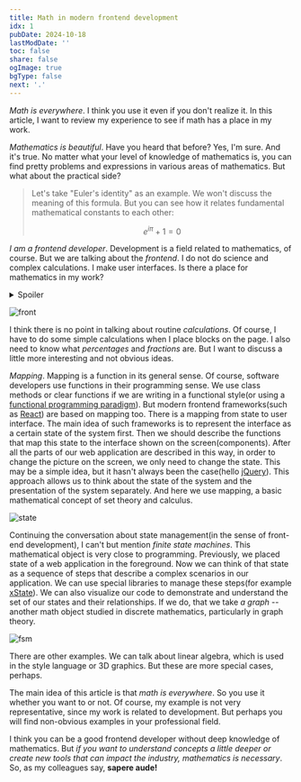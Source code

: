```yaml
---
title: Math in modern frontend development
idx: 1
pubDate: 2024-10-18
lastModDate: ''
toc: false
share: false
ogImage: true
bgType: false
next: '.'
---
```


_Math is everywhere_. I think you use it even if you don't realize it.
In this article, I want to review my experience to see if math has a place in my work.

_Mathematics is beautiful_. Have you heard that before? Yes, I'm sure. And it's true.
No matter what your level of knowledge of mathematics is, you can find pretty problems and expressions in
various areas of mathematics. But what about the practical side?

> Let's take "Euler's identity" as an example.
> We won't discuss the meaning of this formula. But you can see how it relates fundamental mathematical constants to each other:
>
> ```math
> e^{i\pi} + 1 = 0
> ```

_I am a frontend developer_. Development is a field related to mathematics, of course.
But we are talking about the _frontend_. I do not do science and complex calculations.
I make user interfaces. Is there a place for mathematics in my work?

<details>
  <summary>Spoiler</summary>__I think yes.__
</details>

![front](../../assets/blog/math_in_frontend/front_and_back.png)

I think there is no point in talking about routine _calculations_.
Of course, I have to do some simple calculations when I place blocks on the page.
I also need to know what _percentages_ and _fractions_ are.
But I want to discuss a little more interesting and not obvious ideas.

_Mapping_. Mapping is a function in its general sense.
Of course, software developers use functions in their programming sense.
We use class methods or clear functions if we are writing in a
functional style(or using a [functional programming paradigm](https://en.wikipedia.org/wiki/Functional_programming)).
But modern frontend frameworks(such as [React](https://react.dev/)) are based on mapping too.
There is a mapping from state to user interface. The main idea of such frameworks is to represent the interface as
a certain state of the system first.
Then we should describe the functions that map this state to the interface shown on the screen(components).
After all the parts of our web application are described in this way, in order to change the picture on the screen,
we only need to change the state.
This may be a simple idea, but it hasn't always been the case(hello [jQuery](https://jquery.com/)).
This approach allows us to think about the state of the system and the presentation of the system separately.
And here we use mapping, a basic mathematical concept of set theory and calculus.

![state](../../assets/blog/math_in_frontend/state_transition_in_react.png)

Continuing the conversation about state management(in the sense of front-end development),
I can't but mention _finite state machines_. This mathematical object is very close to programming.
Previously, we placed state of a web application in the foreground.
Now we can think of that state as a sequence of steps that describe a complex scenarios in our application.
We can use special libraries to manage these steps(for example [xState](https://stately.ai/docs)).
We can also visualize our code to demonstrate and understand the set of our states and their relationships.
If we do, that we take _a graph_ -- another math object studied in discrete mathematics, particularly in graph theory.

![fsm](https://prodstack-ogimagebuckete7b3c4ce-fcz4tpdpagli.s3.amazonaws.com/studio-aa8a9c5d-8fd9-4e47-b71a-bda219cda066-light.png)

There are other examples. We can talk about linear algebra, which is used in the style language or 3D graphics.
But these are more special cases, perhaps.

The main idea of this article is that _math is everywhere_. So you use it whether you want to or not. Of course, my example is not very representative,
since my work is related to development. But perhaps you will find non-obvious examples in your professional field.

I think you can be a good frontend developer without deep knowledge of mathematics.
But _if you want to understand concepts a little deeper or create new tools that can impact the industry, mathematics is necessary_.
So, as my colleagues say, **sapere aude!**
